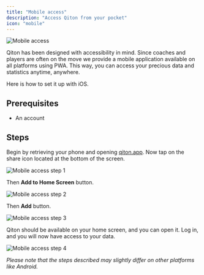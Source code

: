 ```yaml
---
title: "Mobile access"
description: "Access Qiton from your pocket"
icon: "mobile"
---
```


<Frame>
    <img
        src="./images/mobile-access/mobile-access.jpg"
        alt="Mobile access"
    />
</Frame>

Qiton has been designed with accessibility in mind.
Since coaches and players are often on the move we provide a mobile application available on all platforms using PWA.
This way, you can access your precious data and statistics anytime, anywhere.

Here is how to set it up with iOS.

## Prerequisites

- An account

## Steps

Begin by retrieving your phone and opening [qiton.app](https://qiton.app).
Now tap on the share icon located at the bottom of the screen.

<Frame>
    <img
        src="./images/mobile-access/step-1.png"
        alt="Mobile access step 1"
        className="h-96"
    />
</Frame>

Then **Add to Home Screen** button.

<Frame>
    <img
        src="./images/mobile-access/step-2.png"
        alt="Mobile access step 2"
        className="h-96"
    />
</Frame>

Then **Add** button.

<Frame>
    <img
        src="./images/mobile-access/step-3.png"
        alt="Mobile access step 3"
        className="h-96"
    />
</Frame>

Qiton should be available on your home screen, and you can open it.
Log in, and you will now have access to your data.

<Frame>
    <img
        src="./images/mobile-access/step-4.png"
        alt="Mobile access step 4"
        className="h-96"
    />
</Frame>

_Please note that the steps described may slightly differ on other platforms like Android._

